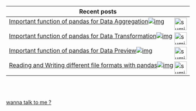 | Recent posts  |
| ------------- |
|[Important function of pandas for Data Aggregation](/notes/DS/important-functions-of-pandas-data-aggregation/)<img align="right" alt="sumit" width="34px" src="https://img.icons8.com/bubbles/50/000000/like.png"/>[![img](https://i.imgur.com/NN8rNCv.jpg)](/notes/DS/important-functions-of-pandas-data-aggregation/)|
|[Important function of pandas for Data Transformation](/notes/DS/important-functions-of-pandas-data-transformation/)<img align="right" alt="sumit" width="34px" src="https://img.icons8.com/bubbles/50/000000/like.png"/>[![img](https://i.imgur.com/yXRdKRr.png)](/notes/DS/important-functions-of-pandas-data-transformation/)|
|[Important function of pandas for Data Preview](/notes/DS/important-functions-of-pandas-data-preview/)<img align="right" alt="sumit" width="34px" src="https://img.icons8.com/bubbles/50/000000/like.png"/>[![img](https://i.imgur.com/YO1140L.jpg)](/notes/DS/important-functions-of-pandas-data-preview/)|
|[Reading and Writing different file formats with pandas](/notes/DS/handle-different-file-formats-with-pandas/)<img align="right" alt="sumit" width="34px" src="https://img.icons8.com/bubbles/50/000000/like.png"/>[![img](https://i.imgur.com/8iWzHrI.png)](/notes/DS/handle-different-file-formats-with-pandas/)|

<br />
<br />


[wanna talk to me ?](/contact)


